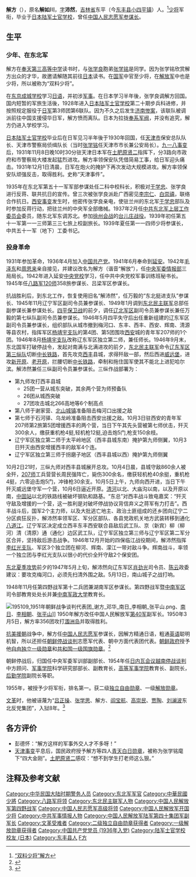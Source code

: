 {{Infobox Biography
| subject_name   = 解方
| image_name     = Xie Fang.jpg
| image_size     = 220px
| image_caption  = 解方
| zi             = 沛然
| birth_name     = 解如川
| date_of_birth  = 1908年
| place_of_birth = [[清朝|清朝]][[吉林省|吉林省]]
| date_of_death  = 1984年4月9日
| place_of_death = [[中华人民共和国|中国]][[北京|北京]]
| occupation     = [[中国人民志愿军|中国人民志愿军]][[参谋长|参谋长]]
}}

'''解方'''（{{bd|1908年||1984年|4月9日|catIdx=X解}}），原名'''解如川'''，[[表字|字]]'''沛然'''，[[吉林省|吉林省]]东平（今[[东丰县|东丰县]][[小四平镇|小四平镇]]）人。<ref>[http://www.dongfeng.gov.cn/zjdf/ShowArticle.asp?ArticleID=1369 “双料少将”解方]{{dead link|date=2018年4月 |bot=InternetArchiveBot |fix-attempted=yes }}</ref>[[中國人民解放軍少將|少将]]军衔，毕业于[[日本陆军士官学校|日本陆军士官学校]]，曾任[[中国人民志愿军|中国人民志愿军]][[参谋长|参谋长]]。

==生平==
===少年、在东北军===
解方在[[奉天第三高等中学|奉天第三高等中学]]读书时，与[[张学良|张学良]]胞弟[[张学铭|张学铭]]是同学。因为张学铭欣赏解方出众的才华，故邀请解随其前往[[日本|日本]]读书。在[[中華民國國軍|国军]]中官至少将，在[[中國人民解放軍|解放军]]中也是少将，所以被称为“双料少将”。

在[[东京成城学校|东京成城学校]]学习[[日语|日语]]，并初涉[[军事|军事]]。在日本学习半年後，张学良调解方回国。国内短暂的军旅生活後，1928年进入[[日本陆军士官学校|日本陆军士官学校]]第二十期步兵科进修，并按照规定服役于[[日军|日军]]第3师团第6联队。因为不久之后发生[[济南惨案|济南惨案]]，该联队被调派前往中国支援侵华日军，解方愤而离队。日本为拉拢[[奉系军阀|奉系军阀]]，并没有追究，解方仍进入学校学习。

[[日本陆军士官学校|日本陆军士官学校]]毕业后在日军见习半年後于1930年回国，任[[天津市|天津市]]保安总队队长、天津市警察局侦缉队长（当时[[张学铭|张学铭]]任天津市市长兼公安局长）。[[九一八事变|九一八事变]]后，1931年11月8日晚10时30分驻天津日本军在[[土肥原贤二|土肥原贤二]]指挥下，分3路向市政府和市警察局大楼发起猛烈进攻。解方率领保安队凭借简易工事，给日军迎头痛击。1931年12月1日清晨，日军在炮火的掩护下再次发动大规模进攻。解方率领保安队顽强反击，取得胜利。史称“天津事件”。

1935年在东北军第五十一军军部参谋处任二科中校科长，积极对[[于学忠|于学忠]]、张学良进行反蒋、联共抗日的宣传。曾三次被张学良派赴广西密见[[李宗仁|李宗仁]]、[[白崇禧|白崇禧]]，联络合作抗日。[[西安事变|西安事变]]发生时，他密传张学良亲电，使驻兰州的东北军[[于学忠|于学忠]]部队及时参加反蒋行动，把驻兰州的中央军全部缴械。1937年2月任[[中共东北军上层工作委员会|中共东北军上层工作委员会]]委员，随东北军东调苏北。参加[[徐州会战|徐州会战]]的[[台儿庄战役|台儿庄战役]]。1939年初任第五十一军第一一三师第三三七旅上校副旅长。1939年夏任第一一四师少将参谋长，中共五十一军（地下）工委书记。
===投身革命===
1931年参加革命，1936年4月加入[[中国共产党|中国共产党]]。1941年6月奉命到[[延安|延安]]。1942年[[毛泽东|毛泽东]]和[[周恩来|周恩来]]亲自接见，并建议改名为解方（谐音“解放”），任[[中央军委情报部|中央军委情报部]]三局局长。1942年进入延安[[中央党校|中央党校]]学习，任中共中央党校军事训练班秘书长。1945年任[[八路军|八路军]][[国民革命军第十八集团军第120师|120师]]358旅参谋长、吕梁军区参谋长。

抗战胜利后，到东北工作，恢复使用旧名“解沛然”，任万毅的“东北挺进支队”参谋长、1945年11月辽宁军区副司令员兼参谋长、1949年1月调到[[东北民主联军|东北民主联军]]总部任副参谋长兼参谋处长。[[四平保卫战|四平保卫战]]的前夕，调任[[辽北军区|辽北军区]]副司令员兼参谋长兼任万毅的第七纵队副司令员兼参谋长。1946年5月四平失守后出任重新组建的辽东军区副司令员兼参谋长，组织部队从城市撤到梅河口、东丰、西丰、西安、辉南、清源等县农村，指挥军区[[杨靖宇支队|杨靖宇支队]]的第4团、第5团围攻[[辽源市|西安]]城的青年军207师的1个团。1946年8月[[杨靖宇支队|杨靖宇支队]]改称辽东军区独立第二师，兼任师长。1946年9月末，东北国军打破停战令，发起对南满与北满进攻的前夕，[[东北民主联军|东北民主联军]]命令[[辽东军区第三纵队|辽东军区第三纵队]]切断[[中长铁路|中长铁路]]，首先攻克[[西丰|西丰]]县城，求得歼敌一部，然后西进[[威远堡镇|威远堡]]，进攻[[新开原|新开原]]、[[老开原|老开原]]，拦腰切断[[中长铁路|中长铁路]]，牵制和拖住国军使其不能北上进犯哈尔滨。解沛然兼任三纵副司令员兼参谋长。三纵作战部署为：
* 第九师攻打西丰县城
**25团一营从城东突破，其余两个营为师预备队
**26团从城西突破
**27团攻击城北266高地等6个制高点
* 第八师于谢家营、[[山城镇_(梅河口市)|北山城镇]]准备阻击梅河口出援之敌
* 第七师于石河驿、乌龙岭准备阻击西安出援之敌。10月3日驻西安的青年军207师第2旅第5团增援西丰的两个营，当日下午其先头营被第七师伏击，歼灭300余人，缴获重机枪4挺,轻机枪12挺,迫击炮5门,枪支150余枝。
* 辽宁军区独立第二师于太平岭地区（西丰县城东南）掩护第九师侧翼，10月3日歼灭由西安增援西丰的敌军4个连。
* 辽宁军区独立第三师于拐磨子地区（西丰县城以西）掩护第九师侧翼
10月2日21时，三纵九师对西丰县城展开总攻。10月4日晨，县城守敌860余人被全歼，[[国民革命军第207师|207师]]工兵营营长周民强阵亡，毙伤300余名，缴获轻机枪40余挺，重机枪4挺，六零迫击炮5门，冲锋枪30余支。10月5日上午，九师向西开进，当日下午歼灭威远堡守军一个营，10月6日逼近开原。[[清河_(辽河)|清河]]以北、大庙沟以南，以及开原以南，[[中固站|中固站]]以北的铁路线被破坏钢轨和路基。“东总”对西丰战斗致电嘉奖：“歼灭守敌及增援的一个营，这一胜利是对破坏停战协议背信弃义之蒋军有力打击”。西丰战斗后，国军2个主力师，以及大批逃亡地主、政治土匪组成的还乡团向辽宁二分区疯狂反扑，解沛然率领军区、军分区部队、各县党政机关地方武装转移到通化[[八道江|八道江]]。辽宁军区决定成立西丰东丰西安联合县敌后武工队、京（新宾）柳（柳河）清（清原）通（通化）边区武工队，辽宁军区独立第三师与辽宁军区第二军分区合并，坚持敌后游击战争。1946年12月开始的四保临江战役期间，解沛然指挥[[李红光支队|李红光支队]]、军区3个独立团在柳河、辉南、濛江一带对敌斗争。辉南战斗，率领一个独立团与李红光支队以很小的代价全歼守敌2个保安团。

[[东北夏季攻势|东北夏季攻势]]前夕的1947年5月上旬，解沛然向辽东军区[[肖劲光|肖劲光]]司令员、[[陈云|陈云]]政委建议：要攻克梅河口，必须先扫清外围之敌。5月13日，南山城子之战打响。

1948年11月任第四野战军第十二兵团兼湖南军区参谋长。第四野战军暨[[中南军区|中南军区]]司令部教育处处长并兼[[中南军政大学|中南军政大学]]教育长。

[[File:195109_1951年朝鲜战争谈判代表团_谢方_邓华_南日_李相朝_张平山.png|thumb]]、[[南日|南日]]、[[李相朝|李相朝]]、[[张平山|张平山]]]]
1950年解方改任中国人民解放军[[中國人民解放軍第40集團軍|第40军]]副军长。1950年3月5日，解方率356团攻打[[涠洲岛|涠洲岛]]并取得胜利。

[[抗美援朝|抗美援朝]]战争中，解方任[[中国人民志愿军|中国人民志愿军]]参谋长，因解方精通日语，粗通[[英语|英语]]聪明机智，所以还担任[[朝鲜停战谈判|朝鲜停战谈判]]志愿军代表、朝中方面代表团代表。[[朝鲜民主主义人民共和国政府|朝鲜政府]]授予他[[自由独立一级勋章|自由独立一级勋章]]和[[共和国一级国旗勋章|共和国一级国旗勋章]]。<ref>{{Cite web |url=http://military.china.com/zh_cn/dljl/kmyc/01/11043607/20060509/13301304.html |title=志愿军中的“诸葛亮” |accessdate=2009-07-21 |archiveurl=https://web.archive.org/web/20060616115713/http://military.china.com/zh_cn/dljl/kmyc/01/11043607/20060509/13301304.html |archivedate=2006-06-16 |deadurl=yes }}</ref>

朝鲜停战后，归国任中央军委军训部副部长、1954年任[[日內瓦會議_(1954年)|日内瓦会议]][[越南停战谈判|越南停战谈判]]中方顾问、[[中国人民解放军军事学院|军事学院]]科学研究部部长、副教育长，[[中国人民解放军高等军事学院|高等军事学院]]教育长、副院长，[[中国人民解放军后勤学院|后勤学院]]副院长等职。

1955年，被授予少将军衔，排名第一。获二级[[独立自由勋章|独立自由勋章]]、一级[[解放勋章|解放勋章]]。

[[文革|文革]]时，他被诬蔑为“[[吕正操|吕正操]]、[[张学思|张学思]]、解方、[[阎宝航|阎宝航]]、[[高崇民|高崇民]]、[[贾陶|贾陶]]、[[刘澜波|刘澜波]]东北反党集团”，入狱8年。<ref>{{Cite web |url=http://www.tsinghuaren.com/people/people/5-2-1-3-206.htm |title=开国少将：解方 |access-date=2009-07-22 |archive-date=2006-03-06 |archive-url=https://web.archive.org/web/20060306040709/http://www.tsinghuaren.com/people/people/5-2-1-3-206.htm |dead-url=no }}</ref>

==各方评价==
*彭德怀：“解方这样的军事外交人才不多呀！”
*[[天津事变|天津事变]]平息后，国民政府授予解方等四人[[青天白日勋章|青天白日勋章]]，被称为张学铭麾下“四大金刚”。[[土肥原贤二|土肥原贤二]]感叹：“想不到学生打老师这么狠。”

==注释及参考文献==
{{reflist}}

{{DEFAULTSORT:X}}
[[Category:中华民国大陆时期警务人员|Category:中华民国大陆时期警务人员]]
[[Category:东北军军官|Category:东北军军官]]
[[Category:中華民國少將|Category:中華民國少將]]
[[Category:八路军将领|Category:八路军将领]]
[[Category:东北民主联军人物|Category:东北民主联军人物]]
[[Category:中国人民解放军第四野战军|Category:中国人民解放军第四野战军]]
[[Category:中国人民志愿军高级将领|Category:中国人民志愿军高级将领]]
[[Category:中国人民解放军开国少将|Category:中国人民解放军开国少将]]
[[Category:中共军事情报人物|Category:中共军事情报人物]]
[[Category:中国人民解放军陆军第四十集团军副军长|Category:中国人民解放军陆军第四十集团军副军长]]
[[Category:文革受难者|Category:文革受难者]]
[[Category:二级独立自由勋章获得者|Category:二级独立自由勋章获得者]]
[[Category:一级解放勋章获得者|Category:一级解放勋章获得者]]
[[Category:中国共产党党员_(1936年入党)|Category:中国共产党党员 (1936年入党)]]
[[Category:陆军士官学校校友_(日本)|Category:陆军士官学校校友 (日本)]]
[[Category:东丰县人|Category:东丰县人]]
[[Category:解姓|F方]]